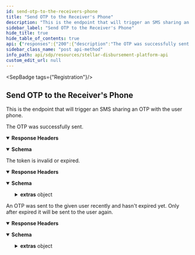 ```yaml
---
id: send-otp-to-the-receivers-phone
title: "Send OTP to the Receiver's Phone"
description: "This is the endpoint that will trigger an SMS sharing an OTP with the user phone."
sidebar_label: "Send OTP to the Receiver's Phone"
hide_title: true
hide_table_of_contents: true
api: {"responses":{"200":{"description":"The OTP was successfully sent.","headers":{},"content":{"application/json":{"schema":{"type":"object","properties":{"status":{"type":"string"},"sanitized_phone_number":{"type":"string"}},"example":{"status":"ok","sanitized_phone_number":"* *** *** *415"}},"examples":{"response":{"value":{"status":"ok","sanitized_phone_number":"* *** *** *415"}}}}}},"401":{"description":"The token is invalid or expired.","headers":{},"content":{"application/json":{"schema":{"type":"object","properties":{"error":{"type":"string"},"extras":{"type":"object","properties":{"code":{"type":"string"},"details":{"type":"string"}}}},"example":{"error":"Unauthorized.","extras":{"code":"401_1","details":"The token is invalid or expired."}}},"examples":{"response":{"value":{"error":"Unauthorized.","extras":{"code":"401_1","details":"The token is invalid or expired."}}}}}}},"429":{"description":"An OTP was sent to the given user recently and hasn't expired yet. Only after expired it will be sent to the user again.","headers":{},"content":{"application/json":{"schema":{"type":"object","properties":{"error":{"type":"string"},"extras":{"type":"object","properties":{"code":{"type":"string"},"details":{"type":"string"}}}},"example":{"error":"Too many requests.","extras":{"code":"429_1","details":"An OTP was sent to the given user recently and hasn't expired yet. Only after expired it will be sent to the user again."}}},"examples":{"response":{"value":{"error":"Too many requests.","extras":{"code":"429_1","details":"An OTP was sent to the given user recently and hasn't expired yet. Only after expired it will be sent to the user again."}}}}}}}},"operationId":"Send OTP to the Receiver's Phone","description":"This is the endpoint that will trigger an SMS sharing an OTP with the user phone.","tags":["Registration"],"method":"post","path":"/registration/receiver/{token}/send_otp","securitySchemes":{"oauth2":{"type":"oauth2","flows":{"authorizationCode":{"authorizationUrl":"/","tokenUrl":"/","scopes":{}}}}},"info":{"title":"Stellar Disbursement Platform API","version":"","description":""},"postman":{"name":"Send OTP to the Receiver's Phone","description":{"content":"This is the endpoint that will trigger an SMS sharing an OTP with the user phone.","type":"text/plain"},"url":{"path":["registration","receiver",":token","send_otp"],"host":["{{baseUrl}}"],"query":[],"variable":[]},"header":[{"key":"Accept","value":"application/json"}],"method":"POST"}}
sidebar_class_name: "post api-method"
info_path: api/sdp/resources/stellar-disbursement-platform-api
custom_edit_url: null
---
```



<SepBadge tags={"Registration"}/>


## Send OTP to the Receiver's Phone



This is the endpoint that will trigger an SMS sharing an OTP with the user phone.

<div><ApiTabs><TabItem label={"200"} value={"200"}><div>

The OTP was successfully sent.

</div><details style={{"textAlign":"left","marginBottom":"1rem"}} data-collaposed={true} open={false}><summary style={{}}><strong>Response Headers</strong></summary><ul style={{"marginLeft":"1rem"}}></ul></details><div><MimeTabs schemaType={"response"}><TabItem label={"application/json"} value={"application/json"}><SchemaTabs><TabItem label={"Schema"} value={"Schema"}><details style={{}} data-collapsed={false} open={true}><summary style={{"textAlign":"left"}}><strong>Schema</strong></summary><div style={{"textAlign":"left","marginLeft":"1rem"}}></div><ul style={{"marginLeft":"1rem"}}><SchemaItem collapsible={false} name={"status"} required={false} schemaName={"string"} qualifierMessage={undefined} schema={{"type":"string"}}></SchemaItem><SchemaItem collapsible={false} name={"sanitized_phone_number"} required={false} schemaName={"string"} qualifierMessage={undefined} schema={{"type":"string"}}></SchemaItem></ul></details></TabItem><TabItem label={"Example (from schema)"} value={"Example (from schema)"}><ResponseSamples responseExample={"{\n  \"status\": \"ok\",\n  \"sanitized_phone_number\": \"* *** *** *415\"\n}"} language={"json"}></ResponseSamples></TabItem><TabItem label={"response"} value={"response"}><ResponseSamples responseExample={"{\n  \"status\": \"ok\",\n  \"sanitized_phone_number\": \"* *** *** *415\"\n}"} language={"json"}></ResponseSamples></TabItem></SchemaTabs></TabItem></MimeTabs></div></TabItem><TabItem label={"401"} value={"401"}><div>

The token is invalid or expired.

</div><details style={{"textAlign":"left","marginBottom":"1rem"}} data-collaposed={true} open={false}><summary style={{}}><strong>Response Headers</strong></summary><ul style={{"marginLeft":"1rem"}}></ul></details><div><MimeTabs schemaType={"response"}><TabItem label={"application/json"} value={"application/json"}><SchemaTabs><TabItem label={"Schema"} value={"Schema"}><details style={{}} data-collapsed={false} open={true}><summary style={{"textAlign":"left"}}><strong>Schema</strong></summary><div style={{"textAlign":"left","marginLeft":"1rem"}}></div><ul style={{"marginLeft":"1rem"}}><SchemaItem collapsible={false} name={"error"} required={false} schemaName={"string"} qualifierMessage={undefined} schema={{"type":"string"}}></SchemaItem><SchemaItem collapsible={true} className={"schemaItem"}><details style={{}}><summary style={{}}><strong>extras</strong><span style={{"opacity":"0.6"}}> object</span></summary><div style={{"marginLeft":"1rem"}}><SchemaItem collapsible={false} name={"code"} required={false} schemaName={"string"} qualifierMessage={undefined} schema={{"type":"string"}}></SchemaItem><SchemaItem collapsible={false} name={"details"} required={false} schemaName={"string"} qualifierMessage={undefined} schema={{"type":"string"}}></SchemaItem></div></details></SchemaItem></ul></details></TabItem><TabItem label={"Example (from schema)"} value={"Example (from schema)"}><ResponseSamples responseExample={"{\n  \"error\": \"Unauthorized.\",\n  \"extras\": {\n    \"code\": \"401_1\",\n    \"details\": \"The token is invalid or expired.\"\n  }\n}"} language={"json"}></ResponseSamples></TabItem><TabItem label={"response"} value={"response"}><ResponseSamples responseExample={"{\n  \"error\": \"Unauthorized.\",\n  \"extras\": {\n    \"code\": \"401_1\",\n    \"details\": \"The token is invalid or expired.\"\n  }\n}"} language={"json"}></ResponseSamples></TabItem></SchemaTabs></TabItem></MimeTabs></div></TabItem><TabItem label={"429"} value={"429"}><div>

An OTP was sent to the given user recently and hasn't expired yet. Only after expired it will be sent to the user again.

</div><details style={{"textAlign":"left","marginBottom":"1rem"}} data-collaposed={true} open={false}><summary style={{}}><strong>Response Headers</strong></summary><ul style={{"marginLeft":"1rem"}}></ul></details><div><MimeTabs schemaType={"response"}><TabItem label={"application/json"} value={"application/json"}><SchemaTabs><TabItem label={"Schema"} value={"Schema"}><details style={{}} data-collapsed={false} open={true}><summary style={{"textAlign":"left"}}><strong>Schema</strong></summary><div style={{"textAlign":"left","marginLeft":"1rem"}}></div><ul style={{"marginLeft":"1rem"}}><SchemaItem collapsible={false} name={"error"} required={false} schemaName={"string"} qualifierMessage={undefined} schema={{"type":"string"}}></SchemaItem><SchemaItem collapsible={true} className={"schemaItem"}><details style={{}}><summary style={{}}><strong>extras</strong><span style={{"opacity":"0.6"}}> object</span></summary><div style={{"marginLeft":"1rem"}}><SchemaItem collapsible={false} name={"code"} required={false} schemaName={"string"} qualifierMessage={undefined} schema={{"type":"string"}}></SchemaItem><SchemaItem collapsible={false} name={"details"} required={false} schemaName={"string"} qualifierMessage={undefined} schema={{"type":"string"}}></SchemaItem></div></details></SchemaItem></ul></details></TabItem><TabItem label={"Example (from schema)"} value={"Example (from schema)"}><ResponseSamples responseExample={"{\n  \"error\": \"Too many requests.\",\n  \"extras\": {\n    \"code\": \"429_1\",\n    \"details\": \"An OTP was sent to the given user recently and hasn't expired yet. Only after expired it will be sent to the user again.\"\n  }\n}"} language={"json"}></ResponseSamples></TabItem><TabItem label={"response"} value={"response"}><ResponseSamples responseExample={"{\n  \"error\": \"Too many requests.\",\n  \"extras\": {\n    \"code\": \"429_1\",\n    \"details\": \"An OTP was sent to the given user recently and hasn't expired yet. Only after expired it will be sent to the user again.\"\n  }\n}"} language={"json"}></ResponseSamples></TabItem></SchemaTabs></TabItem></MimeTabs></div></TabItem></ApiTabs></div>
